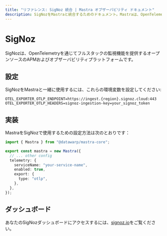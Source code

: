 ```yaml
---
title: "リファレンス: SigNoz 統合 | Mastra オブザーバビリティ ドキュメント"
description: SigNozをMastraと統合するためのドキュメント。Mastraは、OpenTelemetryを通じてフルスタック監視を提供するオープンソースのAPMおよびオブザーバビリティプラットフォームです。
---
```


# SigNoz

SigNozは、OpenTelemetryを通じてフルスタックの監視機能を提供するオープンソースのAPMおよびオブザーバビリティプラットフォームです。

## 設定

SigNozをMastraと一緒に使用するには、これらの環境変数を設定してください:

```env
OTEL_EXPORTER_OTLP_ENDPOINT=https://ingest.{region}.signoz.cloud:443
OTEL_EXPORTER_OTLP_HEADERS=signoz-ingestion-key=your_signoz_token
```

## 実装

MastraをSigNozで使用するための設定方法は次のとおりです：

```typescript
import { Mastra } from "@datawarp/mastra-core";

export const mastra = new Mastra({
  // ... other config
  telemetry: {
    serviceName: "your-service-name",
    enabled: true,
    export: {
      type: "otlp",
    },
  },
});
```

## ダッシュボード

あなたのSigNozダッシュボードにアクセスするには、[signoz.io](https://signoz.io/)をご覧ください。
